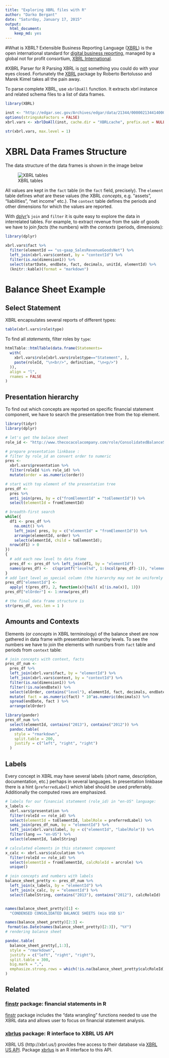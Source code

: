 ```yaml
---
title: "Exploring XBRL files with R"
author: "Darko Bergant"
date: "Saturday, January 17, 2015"
output:
  html_document:
    keep_md: yes
---
```


#What is XBRL?
Extensible Business Reporting Language ([XBRL](https://www.xbrl.org/the-standard/what/)) is the open international standard for [digital business reporting](http://xbrl.squarespace.com), managed by a global not for profit consortium, [XBRL International](http://xbrl.org). 


#XBRL Parser for R
Parsing XBRL is [not](https://www.xbrl.org/the-standard/how/getting-started-for-developers/) something you could do with your eyes closed.
Fortunately the [XBRL](http://cran.r-project.org/web/packages/XBRL) package by Roberto Bertolusso and Marek Kimel takes all the pain away.

To parse complete XBRL, use `xbrlDoAll` function. 
It extracts xbrl instance and related schema files to a list of data frames.

```r
library(XBRL)

inst <- "http://edgar.sec.gov/Archives/edgar/data/21344/000002134414000008/ko-20131231.xml"
options(stringsAsFactors = FALSE)
xbrl.vars <- xbrlDoAll(inst, cache.dir = "XBRLcache", prefix.out = NULL)

str(xbrl.vars, max.level = 1)
```

# XBRL Data Frames Structure
The data structure of the data frames is shown in the image below 

![XBRL tables](img/xbrl_files.png)

All values are kept in the `fact` table (in the `fact` field, precisely).
The `element` table defines _what_ are these values (the XBRL _concepts_, e.g. “assets”, “liabilities”, “net income” etc.).
The `context` table defines the periods and other dimensions for which the values are reported.

With [dplyr](http://cran.r-project.org/web/packages/dplyr)'s `join` and `filter` it is quite easy to explore the data in interrelated tables. 
For example, to extract revenue from the sale of goods we have to join *facts* (the numbers) with the 
*contexts* (periods, dimensions):


```r
library(dplyr)

xbrl.vars$fact %>%
  filter(elementId == "us-gaap_SalesRevenueGoodsNet") %>%
  left_join(xbrl.vars$context, by = "contextId") %>%
  filter(is.na(dimension1)) %>%
  select(startDate, endDate, fact, decimals, unitId, elementId) %>% 
  (knitr::kable)(format = "markdown")

```

# Balance Sheet Example
## Select Statement
XBRL encapsulates several reports of different types:

```r
table(xbrl.vars$role$type)
```

To find all _statements_, filter roles by `type`:
```r
htmlTable::htmlTable(data.frame(Statements=
  with(
    xbrl.vars$role[xbrl.vars$role$type=="Statement", ],
    paste(roleId, "\n<br/>", definition, "\n<p/>")
  )),
  align = "l",
  rnames = FALSE
)
```


## Presentation hierarchy
To find out which concepts are reported on specific financial statement component, we have to search the presentation tree from the top element.

```r

library(tidyr)
library(dplyr)

# let's get the balace sheet
role_id <- "http://www.thecocacolacompany.com/role/ConsolidatedBalanceSheets"

# prepare presentation linkbase : 
# filter by role_id an convert order to numeric
pres <- 
  xbrl.vars$presentation %>%
  filter(roleId %in% role_id) %>%
  mutate(order = as.numeric(order))

# start with top element of the presentation tree
pres_df <- 
  pres %>%
  anti_join(pres, by = c("fromElementId" = "toElementId")) %>%
  select(elementId = fromElementId)

# breadth-first search
while({
  df1 <- pres_df %>%
    na.omit() %>%
    left_join( pres, by = c("elementId" = "fromElementId")) %>%
    arrange(elementId, order) %>%
    select(elementId, child = toElementId);
  nrow(df1) > 0
}) 
{
  # add each new level to data frame
  pres_df <- pres_df %>% left_join(df1, by = "elementId")
  names(pres_df) <-  c(sprintf("level%d", 1:(ncol(pres_df)-1)), "elementId")
}
# add last level as special column (the hierarchy may not be uniformly deep)
pres_df["elementId"] <- 
  apply( t(pres_df), 2, function(x){tail( x[!is.na(x)], 1)})
pres_df["elOrder"] <- 1:nrow(pres_df) 

# the final data frame structure is
str(pres_df, vec.len = 1 )


```

## Amounts and Contexts
Elements (or _concepts_ in XBRL terminology) of the balance sheet are now gathered in data frame with presentation hierarchy levels. To see the numbers we have to join the elements with numbers from `fact` table and periods from `context` table:

```r
# join concepts with context, facts
pres_df_num <-
  pres_df %>%
  left_join(xbrl.vars$fact, by = "elementId") %>%
  left_join(xbrl.vars$context, by = "contextId") %>%
  filter(is.na(dimension1)) %>%
  filter(!is.na(endDate)) %>%
  select(elOrder, contains("level"), elementId, fact, decimals, endDate) %>%
  mutate( fact = as.numeric(fact) * 10^as.numeric(decimals)) %>%
  spread(endDate, fact ) %>%
  arrange(elOrder)

library(pander)
pres_df_num %>% 
  select(elementId, contains("2013"), contains("2012")) %>%
  pandoc.table(
    style = "rmarkdown",
    split.table = 200,
    justify = c("left", "right", "right")
  )

```

## Labels

Every concept in XBRL may have several labels (short name, description, documentation, etc.) perhaps in several languages. In presentation linkbase there is a hint (`preferredLabel`) which label should be used preferrably. Additionally the computed rows are emphasized. 

```r
# labels for our financial statement (role_id) in "en-US" language:
x_labels <-
  xbrl.vars$presentation %>%
  filter(roleId == role_id) %>%
  select(elementId = toElementId, labelRole = preferredLabel) %>%
  semi_join(pres_df_num, by = "elementId") %>%
  left_join(xbrl.vars$label, by = c("elementId", "labelRole")) %>%
  filter(lang == "en-US") %>%
  select(elementId, labelString)

# calculated elements in this statement component
x_calc <- xbrl.vars$calculation %>%
  filter(roleId == role_id) %>%
  select(elementId = fromElementId, calcRoleId = arcrole) %>%
  unique()

# join concepts and numbers with labels
balance_sheet_pretty <- pres_df_num %>%
  left_join(x_labels, by = "elementId") %>%
  left_join(x_calc, by = "elementId") %>%
  select(labelString, contains("2013"), contains("2012"), calcRoleId)


names(balance_sheet_pretty)[1] <- 
  "CONDENSED CONSOLIDATED BALANCE SHEETS (mio USD $)"

names(balance_sheet_pretty)[2:3] <-
 format(as.Date(names(balance_sheet_pretty)[2:3]), "%Y")
# rendering balance sheet

pandoc.table(
  balance_sheet_pretty[,1:3],
  style = "rmarkdown",
  justify = c("left", "right", "right"),
  split.table = 300,
  big.mark = ",",
  emphasize.strong.rows = which(!is.na(balance_sheet_pretty$calcRoleId))
)

```

## Related

### [finstr](https://github.com/bergant/finstr) package: financial statements in R

[finstr](https://github.com/bergant/finstr) package includes the
"data wrangling" functions needed to use the XBRL data 
and allows user to focus on financial statement analysis.

### [xbrlus](https://github.com/bergant/xbrlus) package: R interface to XBRL US API

XBRL US (http://xbrl.us/) provides
free access to their database via 
[XBRL US API](https://github.com/xbrlus/data_analysis_toolkit/).
Package [xbrlus](https://github.com/bergant/xbrlus) is an R interface to this API.
